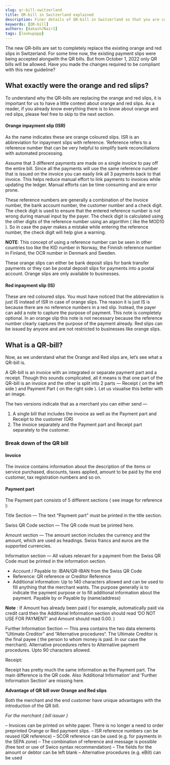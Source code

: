 ```yaml
---
slug: qr-bill-switzerland
title: QR-bill in Switzerland explained
description: Finer details of QR-bill in Switzerland so that you are compliant with the new rules.
keywords: [QR-bill]
authors: [AakashJNair1]
tags: [lookupapp]
---
```




The new QR-bills are set to completely replace the existing orange and red slips in Switzerland. For some time now, the existing payment slips were being accepted alongwith the QR bills. But from October 1, 2022 only QR bills will be allowed. Have you made the changes required to be compliant with this new guideline?


## What exactly were the orange and red slips?

To understand why the QR-bills are replacing the orange and red slips, it is important for us to have a little context about orange and red slips. As a reader, if you already know everything there is to know about orange and red slips, please feel free to skip to the next section.

#### Orange inpayment slip (ISR)

As the name indicates these are orange coloured slips. ISR is an abbreviation for inpayment slips with reference. ‘Reference refers to a reference number that can be very helpful to simplify bank reconciliations with automated processing. 

Assume that 3 different payments are made on a single invoice to pay off the entire bill. Since all the payments will use the same reference number that is issued on the invoice you can easily link all 3 payments back to that invoice. This helps reduce manual effort to link payments to invoices while updating the ledger. Manual efforts can be time consuming and are error prone.

These reference numbers are generally a combination of the Invoice number, the bank account number, the customer number and a check digit. The check digit is used to ensure that the entered reference number is not wrong during manual input by the payer. The check digit is calculated using the other digits of the reference number using an algorithm ( like the MOD10 ). So in case the payer makes a mistake while entering the reference number, the check digit will help give a warning.

**NOTE**: This concept of using a reference number can be seen in other countries too like the KID number in Norway, the Finnish reference number in Finland, the OCR number in Denmark and Sweden.

These orange slips can either be bank deposit slips for bank transfer payments or they can be postal deposit slips for payments into a postal account. Orange slips are only available to businesses.


#### Red inpayment slip (IS)

These are red coloured slips. You must have noticed that the abbreviation is just IS instead of ISR in case of orange slips. The reason it is just IS is because there are no reference numbers in a red slip. Instead, the payer can add a note to capture the purpose of payment. This note is completely optional. In an orange slip this note is not necessary because the reference number clearly captures the purpose of the payment already. Red slips can be issued by anyone and are not restricted to businesses like orange slips.

## What is a QR-bill?

Now, as we understand what the Orange and Red slips are, let’s see what a QR-bill is.

A QR-bill is an invoice with an integrated or separate payment part and a receipt. Though this sounds complicated, all it means is that one part of the QR-bill is an invoice and the other is split into 2 parts — Receipt ( on the left side ) and Payment Part ( on the right side ). Let us visualise this better with an image.


The two versions indicate that as a merchant you can either send —
1. A single bill that includes the invoice as well as the Payment part and Receipt to the customer (OR)
2. The invoice separately and the Payment part and Receipt part separately to the customer.



### Break down of the QR bill

#### Invoice 

The invoice contains information about the description of the items or service purchased, discounts, taxes applied, amount to be paid by the end customer, tax registration numbers and so on. 


#### Payment part

The Payment part consists of 5 different sections ( see image for reference ):

Title Section — The text “Payment part” must be printed in the title section.

Swiss QR Code section — The QR code must be printed here.

Amount section — The amount section includes the currency and the amount, which are used as headings. Swiss francs and euros are the supported currencies.

Information section — All values relevant for a payment from the Swiss QR Code must be printed in the information section.


- Account / Payable to: IBAN/QR-IBAN from the Swiss QR Code
- Reference: QR reference or Creditor Reference
- Additional information: Up to 140 characters allowed and can be used to fill anything that the merchant wants. The purpose generally is to indicate the payment purpose or to fill additional information about the payment.
Payable by or Payable by (name/address)

**Note** : If Amount has already been paid ( for example, automatically paid via credit card then the Additional Information section should read ‘DO NOT USE FOR PAYMENT’ and Amount should read 0.00. )

Further Information Section — This area contains the two data elements “Ultimate Creditor” and “Alternative procedures“. The Ultimate Creditor is the final payee ( the person to whom money is paid. In our case the merchant). Alternative procedures refers to Alternative payment procedures. Upto 90 characters allowed.








Receipt:

Receipt has pretty much the same information as the Payment part. The main difference is the QR code. Also ‘Additional Information’ and 'Further Information Section’ are missing here.

**Advantage of QR bill over Orange and Red slips**

Both the merchant and the end customer have unique advantages with the introduction of the QR bill.

*For the merchant ( bill issuer )*

– Invoices can be printed on white paper. There is no longer a need to order preprinted Orange or Red payment slips.
– ISR reference numbers can be reused (QR reference) 
– SCOR reference can be used (e.g. for payments in the SEPA zone) 
– The combination of reference and message is possible (free text or use of Swico syntax recommendation) 
– The fields for the amount or debtor can be left blank – Alternative procedures (e.g. eBill) can be used


